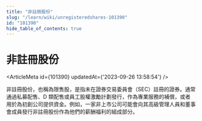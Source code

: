 ```yaml
---
title: "非註冊股份"
slug: "/learn/wiki/unregisteredshares-101390"
id: "101390"
hide_table_of_contents: true
---
```



# 非註冊股份

<ArticleMeta id={101390} updatedAt={'2023-09-26 13:58:54'} />
<div className='border-solid border-b border-t-0 my-4 border-[var(--ifm-color-gray-300)]' />

非註冊股份，也稱為限售股，是指未在證券交易委員會（SEC）註冊的證券。通常通過私募配售、D 類配售或員工股權激勵計劃發行，作為專業服務的補償，或者用於為初創公司提供資金。例如，一家非上市公司可能會向其高級管理人員和董事會成員發行非註冊股份作為他們的薪酬福利的組成部分。
